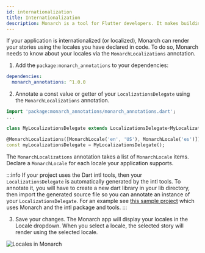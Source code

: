 ```yaml
---
id: internationalization
title: Internationalization
description: Monarch is a tool for Flutter developers. It makes building beautiful apps a simpler and faster experience.
---
```


If your application is internationalized (or localized), Monarch can render your 
stories using the locales you have declared in code. To do so, Monarch 
needs to know about your locales via the `MonarchLocalizations` annotation. 

1. Add the `package:monarch_annotations` to your dependencies:
```yaml
dependencies:
  monarch_annotations: ^1.0.0
``` 

2. Annotate a const value or getter of your `LocalizationsDelegate` using the 
`MonarchLocalizations` annotation. 
```dart
import 'package:monarch_annotations/monarch_annotations.dart';
...

class MyLocalizationsDelegate extends LocalizationsDelegate<MyLocalizations> {...}

@MonarchLocalizations([MonarchLocale('en', 'US'), MonarchLocale('es')])
const myLocalizationsDelegate = MyLocalizationsDelegate();
```
The `MonarchLocalizations` annotation takes a list of `MonarchLocale` items. Declare 
a `MonarchLocale` for each locale your application supports.

:::info
If your project uses the Dart intl tools, then your `LocalizationsDelegate` is automatically 
generated by the intl tools. To annotate it, you will have to create a new dart library 
in your lib directory, then import the generated source file so you can annotate an 
instance of your `LocalizationsDelegate`. For an example see 
[this sample project](https://github.com/Dropsource/monarch_samples/tree/master/samples_intl_tools) 
which uses Monarch and the intl package and tools.
:::

3. Save your changes. The Monarch app will display your locales in the Locale dropdown.
When you select a locale, the selected story will render using the selected locale.

<img className="docs-screenshot macos" alt="Locales in Monarch" src={macos_locale_dropdown_en_es} />
